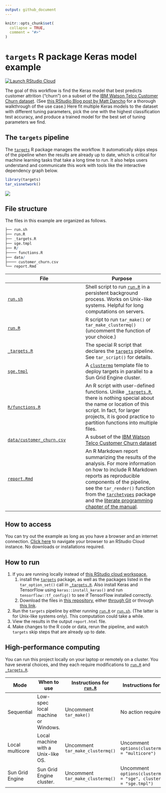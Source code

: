 ```yaml
---
output: github_document
---
```


```r
knitr::opts_chunk$set(
  collapse = TRUE,
  comment = "#>"
)
```

# `targets` R package Keras model example

[![Launch RStudio Cloud](https://img.shields.io/badge/RStudio-Cloud-blue)](https://rstudio.cloud/project/1430828/)

The goal of this workflow is find the Keras model that best predicts customer attrition ("churn") on a subset of the [IBM Watson Telco Customer Churn dataset](https://www.ibm.com/communities/analytics/watson-analytics-blog/predictive-insights-in-the-telco-customer-churn-data-set/). (See [this RStudio Blog post by Matt Dancho](https://blogs.rstudio.com/ai/posts/2018-01-11-keras-customer-churn/) for a thorough walkthrough of the use case.) Here fit multiple Keras models to the dataset with different tuning parameters, pick the one with the highest classification test accuracy, and produce a trained model for the best set of tuning parameters we find.

## The `targets` pipeline

The [`targets`](https://github.com/wlandau/targets) R package manages the workflow. It automatically skips steps of the pipeline when the results are already up to date, which is critical for machine learning tasks that take a long time to run. It also helps users understand and communicate this work with tools like the interactive dependency graph below.


```r
library(targets)
tar_visnetwork()
```

![](./images/graph.png)

## File structure

The files in this example are organized as follows.

```r
├── run.sh
├── run.R
├── _targets.R
├── sge.tmpl
├── R/
├──── functions.R
├── data/
├──── customer_churn.csv
└── report.Rmd
```

File | Purpose
---|---
[`run.sh`](https://github.com/wlandau/targets-keras/blob/master/run.sh) | Shell script to run [`run.R`](https://github.com/wlandau/targets-keras/blob/master/run.R) in a persistent background process. Works on Unix-like systems. Helpful for long computations on servers.
[`run.R`](https://github.com/wlandau/targets-keras/blob/master/run.R) | R script to run `tar_make()` or `tar_make_clustermq()` (uncomment the function of your choice.)
[`_targets.R`](https://github.com/wlandau/targets-keras/blob/master/_targets.R) | The special R script that declares the [`targets`](https://github.com/wlandau/targets) pipeline. See `tar_script()` for details.
[`sge.tmpl`](https://github.com/wlandau/targets-keras/blob/master/sge.tmpl) | A [`clustermq`](https://github.com/mschubert/clustermq) template file to deploy targets in parallel to a Sun Grid Engine cluster.
[`R/functions.R`](https://github.com/wlandau/targets-keras/blob/master/R/functions.R) | An R script with user-defined functions. Unlike [`_targets.R`](https://github.com/wlandau/targets-keras/blob/master/_targets.R), there is nothing special about the name or location of this script. In fact, for larger projects, it is good practice to partition functions into multiple files.
[`data/customer_churn.csv`](https://github.com/wlandau/targets-keras/blob/master/data/customer_churn.csv) | A subset of the [IBM Watson Telco Customer Churn dataset](https://www.ibm.com/communities/analytics/watson-analytics-blog/predictive-insights-in-the-telco-customer-churn-data-set/) 
[`report.Rmd`](https://github.com/wlandau/targets-keras/blob/master/report.Rmd) | An R Markdown report summarizing the results of the analysis. For more information on how to include R Markdown reports as reproducible components of the pipeline, see the `tar_render()` function from the [`tarchetypes`](https://wlandau.github.io/tarchetypes) package and the [literate programming chapter of the manual](https://wlandau.github.io/targets-manual/files.html#literate-programming).

## How to access

You can try out the example as long as you have a browser and an internet connection. [Click here](https://rstudio.cloud/project/1430828/) to navigate your browser to an RStudio Cloud instance. No downloads or installations required.

## How to run

1.  If you are running locally instead of [this RStudio cloud workspace](https://rstudio.cloud/project/1430828/),
    1. install the [`targets`](https://github.com/wlandau/targets) package, as well as the packages listed in the `tar_option_set()` call in [`_targets.R`](https://github.com/wlandau/targets-keras/blob/master/_targets.R). Also install Keras and TensorFlow using `keras::install_keras()` and run `tensorflow::tf_config()` to see if TensorFlow installed correctly.
    1. Download the files in [this repository](https://github.com/wlandau/targets-keras), either [through Git](https://happygitwithr.com/existing-github-first.html#new-rstudio-project-via-git-clone) or through [this link](https://github.com/wlandau/targets-keras/archive/master.zip).
1. Run the `targets` pipeline by either running [`run.R`](https://github.com/wlandau/targets-keras/blob/master/run.R) or [`run.sh`](https://github.com/wlandau/targets-keras/blob/master/run.sh). (The latter is for Unix-like systems only). This computation could take a while.
1. View the results in the output `report.html` file.
1. Make changes to the R code or data, rerun the pipeline, and watch `targets` skip steps that are already up to date.

## High-performance computing

You can run this project locally on your laptop or remotely on a cluster. You have several choices, and they each require modifications to [`run.R`](https://github.com/wlandau/targets-keras/blob/master/run.R) and [`_targets.R`](https://github.com/wlandau/targets-keras/blob/master/_targets.R).

Mode | When to use | Instructions for [`run.R`](https://github.com/wlandau/targets-keras/blob/master/run.R) | Instructions for [`_targets.R`](https://github.com/wlandau/targets-keras/blob/master/_targets.R)
---|---|---|---
Sequential | Low-spec local machine or Windows. | Uncomment `tar_make()` | No action required.
Local multicore | Local machine with a Unix-like OS. | Uncomment `tar_make_clustermq()` | Uncomment `options(clustermq.scheduler = "multicore")`
Sun Grid Engine | Sun Grid Engine cluster. | Uncomment `tar_make_clustermq()` | Uncomment `options(clustermq.scheduler = "sge", clustermq.template = "sge.tmpl")`
